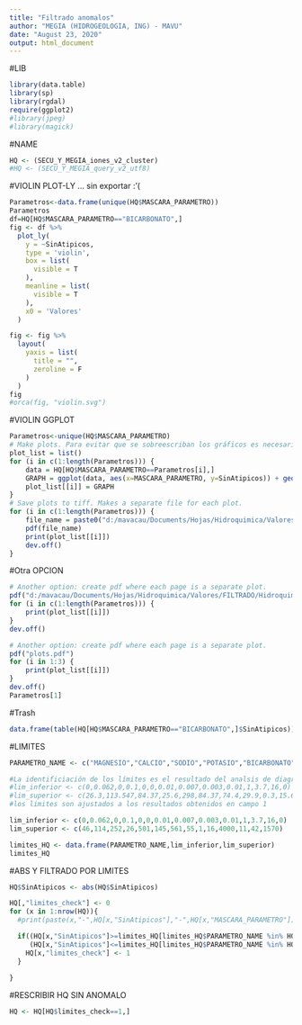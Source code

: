 ---
title: "Filtrado anomalos"
author: "MEGIA (HIDROGEOLOGIA, ING) - MAVU"
date: "August 23, 2020"
output: html_document
---
#LIB
```{r}
library(data.table)
library(sp)
library(rgdal)
require(ggplot2)
#library(jpeg)
#library(magick)
```

#NAME
```{r}
HQ <- (SECU_Y_MEGIA_iones_v2_cluster)
#HQ <- (SECU_Y_MEGIA_query_v2_utf8)
```
#VIOLIN PLOT-LY ... sin exportar :'(
```{r}
Parametros<-data.frame(unique(HQ$MASCARA_PARAMETRO))
Parametros
df=HQ[HQ$MASCARA_PARAMETRO=="BICARBONATO",]
fig <- df %>%
  plot_ly(
    y = ~SinAtipicos,
    type = 'violin',
    box = list(
      visible = T
    ),
    meanline = list(
      visible = T
    ),
    x0 = 'Valores'
  ) 

fig <- fig %>%
  layout(
    yaxis = list(
      title = "",
      zeroline = F
    )
  )
fig
#orca(fig, "violin.svg")


```

#VIOLIN GGPLOT 
```{r}
Parametros<-unique(HQ$MASCARA_PARAMETRO)
# Make plots. Para evitar que se sobreescriban los gráficos es necesario crear una lista
plot_list = list()
for (i in c(1:length(Parametros))) {
    data = HQ[HQ$MASCARA_PARAMETRO==Parametros[i],]
    GRAPH = ggplot(data, aes(x=MASCARA_PARAMETRO, y=SinAtipicos)) + geom_violin()
    plot_list[[i]] = GRAPH
}
# Save plots to tiff. Makes a separate file for each plot.
for (i in c(1:length(Parametros))) {
    file_name = paste0("d:/mavacau/Documents/Hojas/Hidroquimica/Valores/FILTRADO/",Parametros[i],".pdf")
    pdf(file_name)
    print(plot_list[[i]])
    dev.off()
}
```

#Otra OPCION 
```{r}
# Another option: create pdf where each page is a separate plot.
pdf("d:/mavacau/Documents/Hojas/Hidroquimica/Valores/FILTRADO/Hidroquimica_anomalos.pdf")
for (i in c(1:length(Parametros))) {
    print(plot_list[[i]])
}
dev.off()
```




```{r}
# Another option: create pdf where each page is a separate plot.
pdf("plots.pdf")
for (i in 1:3) {
    print(plot_list[[i]])
}
dev.off()
Parametros[1]
```




#Trash
```{r}
data.frame(table(HQ[HQ$MASCARA_PARAMETRO=="BICARBONATO",]$SinAtipicos))
```

#LIMITES
```{r}
PARAMETRO_NAME <- c("MAGNESIO","CALCIO","SODIO","POTASIO","BICARBONATO","CLORURO","SULFATO","NITRATO","NITRITO","HIERRO","CONDUCTIVIDAD ELECTRICA","PH","TEMPERATURA","SOLIDOS DISUELTOS TOTALES")

#La identificiación de los límites es el resultado del analsis de diagrama de cajas (Donoban Rojas e Iris Juliana Barreto)
#lim_inferior <- c(0,0.062,0,0.1,0,0,0.01,0.007,0.003,0.01,1,3.7,16,0)
#lim_superior <- c(26.3,113.547,84.37,25.6,298,84.37,74.4,29.9,0.3,15.6,4000,10.59,41.3,1568)
#los limites son ajustados a los resultados obtenidos en campo 1

lim_inferior <- c(0,0.062,0,0.1,0,0,0.01,0.007,0.003,0.01,1,3.7,16,0)
lim_superior <- c(46,114,252,26,501,145,561,55,1,16,4000,11,42,1570)

limites_HQ <- data.frame(PARAMETRO_NAME,lim_inferior,lim_superior)
limites_HQ

```

#ABS Y FILTRADO POR LIMITES
```{r}
HQ$SinAtipicos <- abs(HQ$SinAtipicos)

HQ[,"limites_check"] <- 0
for (x in 1:nrow(HQ)){
  #print(paste(x,"-",HQ[x,"SinAtipicos"],"-",HQ[x,"MASCARA_PARAMETRO"]))

  if((HQ[x,"SinAtipicos"]>=limites_HQ[limites_HQ$PARAMETRO_NAME %in% HQ[x,"MASCARA_PARAMETRO"],"lim_inferior"])&
     (HQ[x,"SinAtipicos"]<=limites_HQ[limites_HQ$PARAMETRO_NAME %in% HQ[x,"MASCARA_PARAMETRO"],"lim_superior"])){
    HQ[x,"limites_check"] <- 1
  }
  
}

```
#RESCRIBIR HQ SIN ANOMALO
```{r}
HQ <- HQ[HQ$limites_check==1,]
```
